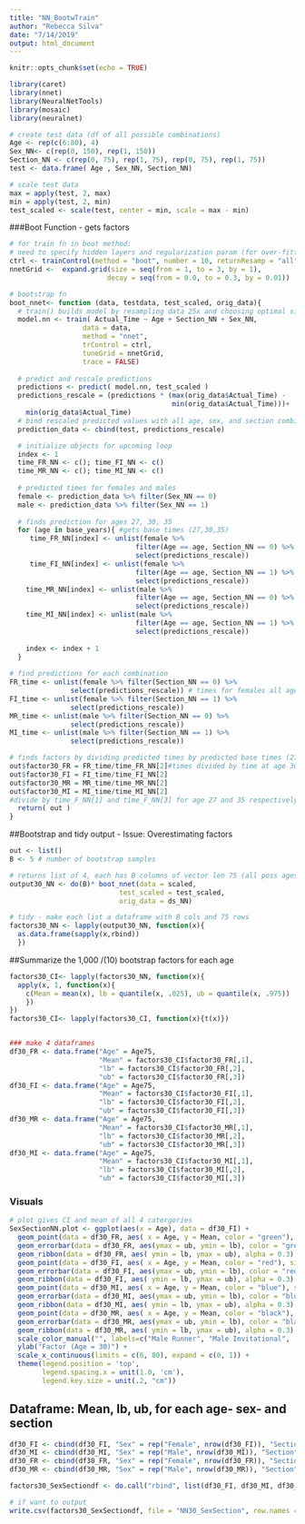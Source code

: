 ```yaml
---
title: "NN_BootwTrain"
author: "Rebecca Silva"
date: "7/14/2019"
output: html_document
---
```


```r
knitr::opts_chunk$set(echo = TRUE)
```

```r
library(caret)
library(nnet)
library(NeuralNetTools)
library(mosaic)
library(neuralnet)
```

```r
# create test data (df of all possible combinations)
Age <- rep(c(6:80), 4)
Sex_NN<- c(rep(0, 150), rep(1, 150))
Section_NN <- c(rep(0, 75), rep(1, 75), rep(0, 75), rep(1, 75)) 
test <- data.frame( Age , Sex_NN, Section_NN)

# scale test data 
max = apply(test, 2, max)  
min = apply(test, 2, min)
test_scaled <- scale(test, center = min, scale = max - min)
```

###Boot Function - gets factors 
```r
# for train fn in boot method: 
# need to specify hidden layers and regularization param (for over-fitting)
ctrl <- trainControl(method = "boot", number = 10, returnResamp = "all")
nnetGrid <-  expand.grid(size = seq(from = 1, to = 3, by = 1),
                        decay = seq(from = 0.0, to = 0.3, by = 0.01))

# bootstrap fn 
boot_nnet<- function (data, testdata, test_scaled, orig_data){
  # train() builds model by resampling data 25x and choosing optimal size (layers) and decay (avoid over-fitting)
  model.nn <- train( Actual_Time ~ Age + Section_NN + Sex_NN,
                  data = data,
                  method = "nnet",
                  trControl = ctrl,
                  tuneGrid = nnetGrid,
                  trace = FALSE)
              
  # predict and rescale predictions 
  predictions <- predict( model.nn, test_scaled )
  predictions_rescale = (predictions * (max(orig_data$Actual_Time) - 
                                        min(orig_data$Actual_Time)))+ 
    min(orig_data$Actual_Time)
  # bind rescaled predicted values with all age, sex, and section combinations
  prediction_data <- cbind(test, predictions_rescale)  

  # initialize objects for upcoming loop
  index <- 1
  time_FR_NN <- c(); time_FI_NN <- c()
  time_MR_NN <- c(); time_MI_NN <- c()
   
  # predicted times for females and males 
  female <- prediction_data %>% filter(Sex_NN == 0) 
  male <- prediction_data %>% filter(Sex_NN == 1) 
  
  # finds prediction for ages 27, 30, 35 
  for (age in base_years){ #gets base times (27,30,35)
     time_FR_NN[index] <- unlist(female %>% 
                               filter(Age == age, Section_NN == 0) %>% 
                               select(predictions_rescale))
     time_FI_NN[index] <- unlist(female %>% 
                               filter(Age == age, Section_NN == 1) %>% 
                               select(predictions_rescale))
    time_MR_NN[index] <- unlist(male %>% 
                               filter(Age == age, Section_NN == 0) %>% 
                               select(predictions_rescale))
    time_MI_NN[index] <- unlist(male %>% 
                               filter(Age == age, Section_NN == 1) %>% 
                               select(predictions_rescale))
    
    index <- index + 1
  }
  
# find predictions for each combination 
FR_time <- unlist(female %>% filter(Section_NN == 0) %>% 
               select(predictions_rescale)) # times for females all ages 
FI_time <- unlist(female %>% filter(Section_NN == 1) %>% 
               select(predictions_rescale))
MR_time <- unlist(male %>% filter(Section_NN == 0) %>% 
               select(predictions_rescale))
MI_time <- unlist(male %>% filter(Section_NN == 1) %>% 
               select(predictions_rescale))

# finds factors by dividing predicted times by predicted base times (27, 30, 35) 
out$factor30_FR = FR_time/time_FR_NN[2]#times divided by time at age 30
out$factor30_FI = FI_time/time_FI_NN[2]
out$factor30_MR = MR_time/time_MR_NN[2]
out$factor30_MI = MI_time/time_MI_NN[2] 
#divide by time_F_NN[1] and time_F_NN[3] for age 27 and 35 respectively 
  return( out )
}
```

##Bootstrap and tidy output - 
Issue: Overestimating factors
```r
out <- list()
B <- 5 # number of bootstrap samples 

# returns list of 4, each has B columns of vector len 75 (all poss ages)
output30_NN <- do(B)* boot_nnet(data = scaled, 
                           test_scaled = test_scaled, 
                           orig_data = ds_NN) 

# tidy - make each list a dataframe with B cols and 75 rows 
factors30_NN <- lapply(output30_NN, function(x){  
  as.data.frame(sapply(x,rbind))
  })
```


##Summarize the 1,000 /(10) bootstrap factors for each age 
```r
factors30_CI<- lapply(factors30_NN, function(x){
  apply(x, 1, function(x){
    c(Mean = mean(x), lb = quantile(x, .025), ub = quantile(x, .975))
    })
})
factors30_CI<- lapply(factors30_CI, function(x){t(x)})


### make 4 dataframes 
df30_FR <- data.frame("Age" = Age75, 
                      "Mean" = factors30_CI$factor30_FR[,1],
                      "lb" = factors30_CI$factor30_FR[,2],
                      "ub" = factors30_CI$factor30_FR[,3])
df30_FI <- data.frame("Age" = Age75, 
                      "Mean" = factors30_CI$factor30_FI[,1],
                      "lb" = factors30_CI$factor30_FI[,2],
                      "ub" = factors30_CI$factor30_FI[,3])
df30_MR <- data.frame("Age" = Age75,
                      "Mean" = factors30_CI$factor30_MR[,1],
                      "lb" = factors30_CI$factor30_MR[,2],
                      "ub" = factors30_CI$factor30_MR[,3])
df30_MI <- data.frame("Age" = Age75,
                      "Mean" = factors30_CI$factor30_MI[,1],
                      "lb" = factors30_CI$factor30_MI[,2],
                      "ub" = factors30_CI$factor30_MI[,3])

```

### Visuals 
```r

# plot gives CI and mean of all 4 catergories 
SexSectionNN.plot <- ggplot(aes(x = Age), data = df30_FI) +
  geom_point(data = df30_FR, aes( x = Age, y = Mean, color = "green"), size= 0.05) +
  geom_errorbar(data = df30_FR, aes(ymax = ub, ymin = lb), color = "green") +
  geom_ribbon(data = df30_FR, aes( ymin = lb, ymax = ub), alpha = 0.3) +
  geom_point(data = df30_FI, aes( x = Age, y = Mean, color = "red"), size= 0.05) +
  geom_errorbar(data = df30_FI, aes(ymax = ub, ymin = lb), color = "red") +
  geom_ribbon(data = df30_FI, aes( ymin = lb, ymax = ub), alpha = 0.3) +
  geom_point(data = df30_MI, aes( x = Age, y = Mean, color = "blue"), size= 0.05) +
  geom_errorbar(data = df30_MI, aes(ymax = ub, ymin = lb), color = "blue") +
  geom_ribbon(data = df30_MI, aes( ymin = lb, ymax = ub), alpha = 0.3) +
  geom_point(data = df30_MR, aes( x = Age, y = Mean, color = "black"), size= 0.05) +
  geom_errorbar(data = df30_MR, aes(ymax = ub, ymin = lb), color = "black") +
  geom_ribbon(data = df30_MR, aes( ymin = lb, ymax = ub), alpha = 0.3) + 
  scale_color_manual("", labels=c("Male Runner", "Male Invitational",  "Female Runner", "Female Invitational"), values = c(blue = "blue",red = "red", green = "green", black = "black")) +
  ylab("Factor (Age = 30)") +
  scale_x_continuous(limits = c(6, 80), expand = c(0, 1)) +
  theme(legend.position = 'top', 
        legend.spacing.x = unit(1.0, 'cm'), 
        legend.key.size = unit(.2, "cm"))


```

## Dataframe: Mean, lb, ub, for each age- sex- and section
```r
df30_FI <- cbind(df30_FI, "Sex" = rep("Female", nrow(df30_FI)), "Section" = rep("Invitational", nrow(df30_FI)))
df30_MI <- cbind(df30_MI, "Sex" = rep("Male", nrow(df30_MI)), "Section" = rep("Invitational", nrow(df30_MI)))
df30_FR <- cbind(df30_FR, "Sex" = rep("Female", nrow(df30_FR)), "Section" = rep("Runner", nrow(df30_FR)))
df30_MR <- cbind(df30_MR, "Sex" = rep("Male", nrow(df30_MR)), "Section" = rep("Runner", nrow(df30_MR)))

factors30_SexSectiondf <- do.call("rbind", list(df30_FI, df30_MI, df30_FR, df30_MR ))

# if want to output 
write.csv(factors30_SexSectiondf, file = "NN30_SexSection", row.names = F)
```

